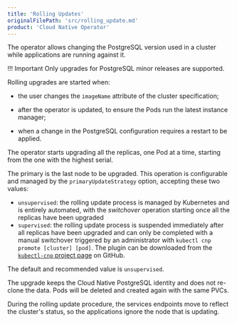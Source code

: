 ```yaml
---
title: 'Rolling Updates'
originalFilePath: 'src/rolling_update.md'
product: 'Cloud Native Operator'
---
```


The operator allows changing the PostgreSQL version used in a cluster while
applications are running against it.

!!! Important
    Only upgrades for PostgreSQL minor releases are supported.

Rolling upgrades are started when:

- the user changes the `imageName` attribute of the cluster specification;

- after the operator is updated, to ensure the Pods run the latest instance
  manager;

- when a change in the PostgreSQL configuration requires a restart to be
  applied.

The operator starts upgrading all the replicas, one Pod at a time, starting
from the one with the highest serial.

The primary is the last node to be upgraded. This operation is configurable and
managed by the `primaryUpdateStrategy` option, accepting these two values:

- `unsupervised`: the rolling update process is managed by Kubernetes
  and is entirely automated, with the *switchover* operation
  starting once all the replicas have been upgraded
- `supervised`: the rolling update process is suspended immediately
  after all replicas have been upgraded and can only be completed
  with a manual switchover triggered by an administrator with
  `kubectl cnp promote [cluster] [pod]`. The plugin can be downloaded from the
  [`kubectl-cnp` project page](https://github.com/EnterpriseDB/kubectl-cnp)
  on GitHub.

The default and recommended value is `unsupervised`.

The upgrade keeps the Cloud Native PostgreSQL identity and does not
re-clone the data. Pods will be deleted and created again with the same PVCs.

During the rolling update procedure, the services endpoints move to reflect
the cluster's status, so the applications ignore the node that
is updating.
